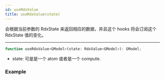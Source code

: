 ```yaml
---
id: useRdxValue
title: useRdxValue(state)
---
```


会根据当前参数的 RdxState 来返回相应的数据，并且这个 hooks 将会订阅这个 RdxState 值的变化。

---

```jsx
function useRdxValue<GModel>(state: RdxValue<GModel>): GModel;
```

- state: 可是是一个 atom 或者是一个 compute.

### Example


<ExampleCustomizer code={AtomSource} example={Atom} />
